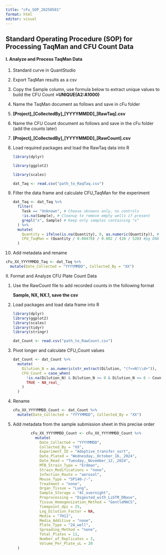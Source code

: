 ```yaml
---
title: "cFu_SOP_20250501"
format: html
editor: visual
---
```


## **Standard Operating Procedure (SOP) for Processing TaqMan and CFU Count Data**

#### I. Analyze and Process TaqMan Data

1.  Standard curve in QuantStudio

2.  Export TaqMan results as a csv

3.  Copy the Sample column, use formula below to extract unique values to build the CFU Count **=UNIQUE(A2:A1000)**

4.  Name the TaqMan document as follows and save in cFu folder

5.  **\[Project\]\_\[CollectedBy\]\_\[YYYYMMDD\]\_\[RawTaq\].csv**

6.  Name the CFU Count document as follows and save in the cFu folder (add the counts later)

7.  **\[Project\]\_\[CollectedBy\]\_\[YYYYMMDD\]\_\[RawCount\].csv**

8.  Load required packages and load the RawTaq data into R

    ```r
    library(dplyr)

    library(ggplot2)

    library(scales)

    dat_Taq <- read.csv("path_to_RaqTaq.csv")
    ```

9.  Filter the data frame and calculate CFU_TaqMan for the experiment

    ```r
    dat_Taq <- dat_Taq %>%
      filter(
        Task == "Unknown", # Choose uknowns only, no controls
        !is.na(Sample), # Cleanup to remove empty wells if present
        grepl("x", Sample) # Keep only samples containing "x"
      ) %>%
      mutate(
        Quantity = ifelse(is.na(Quantity), 0, as.numeric(Quantity)), # If Cq is NA, assuming 0 DNA
        CFU_TaqMan = (Quantity / 0.00478) / 0.002 / (20 / 520) #pg DNA to CFU, to 2µL to 1mL, account for sample dilution, in this case 20 µL added to 500 µL PBS
      )
    ```

10. Add metadata and rename

```r
cFu_XX_YYYYMMDD_Taq <- dat_Taq %>%
  mutate(Date_Collected = "YYYYMMDD", Collected_By = "XX")

```

II\. Format and Analyze CFU Plate Count Data

1.  Use the RawCount file to add recorded counts in the following format

    **Sample, NX, NX.1, save the csv**

2.  Load packages and load data frame into R

    ```r
    library(dplyr)
    library(ggplot2)
    library(scales)
    library(tidyr)
    library(stringr)

    dat_Count <- read.csv("path_to_RawCount.csv")
    ```

3.  Pivot longer and calculate CFU_Count values

    ```r
    dat_Count <- dat_Count %>%
      mutate(
        Dilution_N = as.numeric(str_extract(Dilution, "(?<=N)\\d+")),
        CFU_Count = case_when(
          !is.na(Dilution_N) & Dilution_N >= 0 & Dilution_N <= 6 ~ Count * 10^Dilution_N * 20,
          TRUE ~ NA_real_
        )
      )
    ```

4.  Rename

    ```r
    cFu_XX_YYYYMMDD_Count <- dat_Count %>%
      mutate(Date_Collected = "YYYYMMDD", Collected_By = "XX")
    ```

5.  Add metadata from the sample submission sheet in this precise order

    ```r
    		cFu_XX_YYYYMMDD_Count <- cFu_XX_YYYYMMDD_Count %>%
    		  mutate(
    		    Date_Collected = "YYYYMMDD",
    		    Collected_By = "XX",
    		    Experiment_ID = "Adoptive_transfer_sort",
    		    Date_Plated = "Wednesday,_October_16,_2024",
    		    Date_Read = "Tuesday,_November_12,_2024",
    		    MTB_Strain_Type = "Erdman",
    		    Strain_Modifications = "none",
    		    Infection_Route = "aerosol",
    		    Mouse_Type = "SP140-/-",
    		    Treatment = "none",
    		    Organ_Tissue = "Lung",
    		    Sample_Storage = "4C_overnight",
    		    Preprocessing = "Digested_with_LibTM_DNase",
    		    Tissue_Homogenization_Method = "GentleMACS",
    		    Timepoint_dpi = 25,
    		    Log_Dilution_Factor = NA,
    		    Media = "7H11",
    		    Media_Additive = "none",
    		    Plate_Type = "24_well",
    		    Spreading_Method = "none",
    		    Total_Plates = 11,
    		    Number_of_Replicates = 3,
    		    Volume_Per_Plate_uL = 20
      )
    ```

## 
